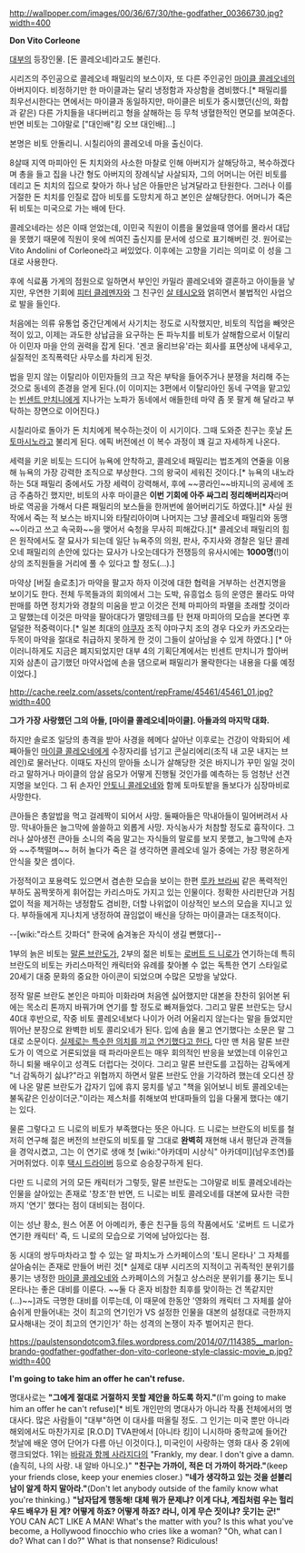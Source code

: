 http://wallpoper.com/images/00/36/67/30/the-godfather_00366730.jpg?width=400

'''Don Vito Corleone'''

[[대부]]의 등장인물. [돈 콜레오네]라고도 불린다.

시리즈의 주인공으로 콜레오네 패밀리의 보스이자, 또 다른 주인공인 [[마이클 콜레오네]]의 아버지이다. 비정하기만 한 마이클과는 달리 냉정함과 자상함을 겸비했다.[* 패밀리를 최우선시한다는 면에서는 마이클과 동일하지만, 마이클은 비토가 중시했던(신의, 화합과 같은) 다른 가치들을 내다버리고 형을 살해하는 등 무척 냉혈한적인 면모를 보여준다. 반면 비토는 그야말로 ["대인배"킹 오브 대인배]...]

본명은 비토 안돌리니. 시칠리아의 콜레오네 마을 출신이다.

8살때 지역 마피아인 돈 치치와의 사소한 마찰로 인해 아버지가 살해당하고, 복수하겠다며 총을 들고 집을 나간 형도 아버지의 장례식날 사살되자, 그의 어머니는 어린 비토를 데리고 돈 치치의 집으로 찾아가 하나 남은 아들만은 남겨달라고 탄원한다. 그러나 이를 거절한 돈 치치를 인질로 잡아 비토를 도망치게 하고 본인은 살해당한다. 어머니가 죽은 뒤 비토는 미국으로 가는 배에 탄다.

콜레오네라는 성은 이때 얻었는데, 이민국 직원이 이름을 물었을때 영어를 몰라서 대답을 못했기 때문에 직원이 옷에 씌여진 출신지를 문서에 성으로 표기해버린 것. 원어로는 Vito Andolini of Corleone라고 써있었다. 이후에는 고향을 기리는 의미로 이 성을 그대로 사용한다.

후에 식료품 가게의 점원으로 일하면서 부인인 카밀라 콜레오네와 결혼하고 아이들을 낳지만, 우연한 기회에 [[피터 클레멘자]]와 그 친구인 [[살 테시오]]와 얽히면서 불법적인 사업으로 발을 들인다.

처음에는 의류 유통업 중간단계에서 사기치는 정도로 시작했지만, 비토의 직업을 빼앗은 적이 있고, 이제는 과도한 상납금을 요구하는 돈 파누치를 비토가 살해함으로서 이탈리아 이민자 마을 안의 권력을 잡게 된다. '겐코 올리브유'라는 회사를 표면상에 내세우고, 실질적인 조직폭력단 사무소를 차리게 된것.

법을 믿지 않는 이탈리아 이민자들의 크고 작은 부탁을 들어주거나 분쟁을 처리해 주는것으로 동네의 존경을 얻게 된다.(이 이미지는 3편에서 이탈리아인 동네 구역을 맡고있는 [[빈센트 만치니]]에게 지나가는 노파가 동네에서 애들한테 마약 좀 못 팔게 해 달라고 부탁하는 장면으로 이어진다.)

시칠리아로 돌아가 돈 치치에게 복수하는것이 이 시기이다. 그때 도와준 친구는 훗날 [[돈 토마시노]]라고 불리게 된다. 에픽 버전에선 이 복수 과정이 꽤 길고 자세하게 나온다.

세력을 키운 비토는 드디어 뉴욕에 안착하고, 콜레오네 패밀리는 법조계의 연줄을 이용해 뉴욕의 가장 강력한 조직으로 부상한다. 그의 왕국이 세워진 것이다.[* 뉴욕의 내노라 하는 5대 패밀리 중에서도 가장 세력이 강력해서, 후에 ~~콩라인~~바지니의 공세에 조금 주춤하긴 했지만, 비토의 사후 마이클은 '''이번 기회에 아주 싸그리 정리해버리자'''라며 바로 역공을 가해서 다른 패밀리의 보스들을 한꺼번에 쓸어버리기도 하였다.][* 사실 원작에서 죽는 적 보스는 바지니와 타탈리아이며 나머지는 그냥 콜레오네 패밀리와 동맹~~이라고 쓰고 속국화~~을 맺어서 숙청을 무사히 피해갔다.][* 콜레오네 패밀리의 힘은 원작에서도 잘 묘사가 되는데 일단 뉴욕주의 의원, 판사, 주지사와 경찰은 일단 콜레오네 패밀리의 손안에 있다는 묘사가 나오는데다가 전쟁등의 유사시에는 '''1000명'''(!)이상의 조직원들을 거리에 풀 수 있다고 할 정도(...).] 

마약상 [버질 솔로초]가 마약을 팔고자 하자 이것에 대한 협력을 거부하는 선견지명을 보이기도 한다. 전체 두목들과의 회의에서 그는 도박, 유흥업소 등의 운영은 몰라도 마약 판매를 하면 정치가와 경찰의 미움을 받고 이것은 전체 마피아의 파멸을 초래할 것이라고 말했는데 이것은 마약을 팔아대다가 멸망테크를 탄 현재 마피아의 모습을 본다면 후덜덜한 적중력이다.[* 일본 최대의 [[야쿠자]] 조직 야마구치 조의 경우 다오카 카즈오라는 두목이 마약을 절대로 취급하지 못하게 한 것이 그들이 살아남을 수 있게 하였다.] [* 아이러니하게도 지금은 폐지되었지만 대부 4의 기획단계에서는 빈센트 만치니가 할아버지와 삼촌이 금기했던 마약사업에 손을 댐으로써 패밀리가 몰락한다는 내용을 다룰 예정이었다.]

http://cache.reelz.com/assets/content/repFrame/45461/45461_01.jpg?width=400

'''그가 가장 사랑했던 그의 아들, [마이클 콜레오네|마이클]. 아들과의 마지막 대화.'''

하지만 솔로조 일당의 총격을 받아 사경을 헤메다 살아난 이후로는 건강이 악화되어 세째아들인 [[마이클 콜레오네]]에게 수장자리를 넘기고 콘실리에리(조직 내 고문 내지는 브레인)로 물러난다. 이때도 자신의 맏아들 소니가 살해당한 것은 바지니가 꾸민 일일 것이라고 말하거나 마이클의 암살 음모가 어떻게 진행될 것인가를 예측하는 등 엄청난 선견지명을 보인다. 그 뒤 손자인 [[안토니 콜레오네]]와 함께 토마토밭을 돌보다가 심장마비로 사망한다. 

큰아들은 총알밥을 먹고 걸레짝이 되어서 사망. 둘째아들은 막내아들이 밀어버려서 사망. 막내아들은 늘그막에 쓸쓸하고 외롭게 사망. 자식농사가 처참할 정도로 흉작이다. 그러나 살아생전 큰아들 소니의 죽음 말고는 자식들의 말로를 보지 못했고, 늘그막에 손자와 ~~주책떨며~~ 허허 놀다가 죽은 걸 생각하면 콜레오네 일가 중에는 가장 평온하게 안식을 찾은 셈이다.

가정적이고 포용력도 있으면서 겸손한 모습을 보이는 한편 [[루카 브라씨]] 같은 폭력적인 부하도 꼼짝못하게 휘어잡는 카리스마도 가지고 있는 인물이다. 정확한 사리판단과 거침없이 적을 제거하는 냉정함도 겸비한, 더할 나위없이 이상적인 보스의 모습을 지니고 있다. 부하들에게 지나치게 냉정하여 끊임없이 배신을 당하는 마이클과는 대조적이다.

--[wiki:"라스트 갓파더" 한국에 숨겨놓은 자식이 생길 뻔했다]--

1부의 늙은 비토는 [[말론 브란도]]가, 2부의 젊은 비토는 [[로버트 드 니로]]가 연기하는데 특히 브란도의 비토는 카리스마적인 캐릭터와 유례를 찾아볼 수 없는 독특한 연기 스타일로 20세기 대중 문화의 중요한 아이콘이 되었으며 수많은 모방을 낳았다. 

정작 말론 브란도 본인은 마피아 미화라며 처음엔 싫어했지만 대본을 찬찬히 읽어본 뒤에는 목소리 톤까지 바꿔가며 연기를 할 정도로 빠져들었다. 그리고 말론 브란도는 당시 40대 후반으로, 작중 비토 콜레오네보다 나이가 어려 어울리지 않는다는 말을 들었지만 뛰어난 분장으로 완벽한 비토 콜리오네가 된다. 입에 솜을 물고 연기했다는 소문은 말 그대로 소문이다. [http://today.movie.naver.com/today/today.nhn?sectionCode=MOVIE_TUE&sectionId=552 실제로는 특수한 의치를 끼고 연기했다고 한다.] 다만 맨 처음 말론 브란도가 이 역으로 거론되었을 때 파라마운트는 매우 회의적인 반응을 보였는데 이유인고 하니 퇴물 배우이고 성격도 더럽다는 것이다. 그리고 말론 브란도를 고집하는 감독에게 "너 감독하기 싫냐?"라고 위협까지 하면서 말론 브란도 안을 기각하려 했는데 오디션 장에 나온 말론 브란도가 갑자기 입에 휴지 뭉치를 넣고 "책을 읽어보니 비토 콜레오네는 불독같은 인상이더군."이라는 제스처를 취해보여 반대파들의 입을 다물게 했다는 얘기는 있다.

물론 그렇다고 드 니로의 비토가 부족했다는 뜻은 아니다. 드 니로는 브란도의 비토를 철저히 연구해 젊은 버전의 브란도의 비토를 말 그대로 '''완벽히''' 재현해 내서 평단과 관객들을 경악시켰고, 그는 이 연기로 생애 첫 [wiki:"아카데미 시상식" 아카데미](남우조연)를 거머쥐었다. 이후 [[택시 드라이버]] 등으로 승승장구하게 된다.

다만 드 니로의 거의 모든 캐릭터가 그렇듯, 말론 브란도는 그야말로 비토 콜레오네라는 인물을 살아있는 존재로 '창조'한 반면, 드 니로는 비토 콜레오네를 대본에 묘사한 극한까지 '연기' 했다는 점이 대비되는 점이다. 

이는 성난 황소, 원스 어폰 어 아메리카, 좋은 친구들 등의 작품에서도 '로버트 드 니로가 연기한 캐릭터' 즉, 드 니로의 모습으로 기억에 남아있다는 점.

동 시대의 쌍두마차라고 할 수 있는 알 파치노가 스카페이스의 '토니 몬타나' 그 자체를 살아숨쉬는 존재로 만들어 버린 것[* 실제로 대부 시리즈의 지적이고 귀족적인 분위기를 풍기는 냉정한 [[마이클 콜레오네]]와 스카페이스의 거칠고 상스러운 분위기를 풍기는 토니 몬타나는 좋은 대비를 이룬다. ~~둘 다 혼자 비참한 최후를 맞이하는 건 똑같지만(...)~~]과도 극명한 대비를 이루는데, 이 때문에 한동안 '영화의 캐릭터 그 자체를 살아숨쉬게 만들어내는 것이 최고의 연기인가 VS 설정한 인물을 대본의 설정대로 극한까지 묘사해내는 것이 최고의 연기인가' 하는 성격의 논쟁이 자주 벌어지곤 한다.   

https://paulstensondotcom3.files.wordpress.com/2014/07/114385__marlon-brando-godfather-godfather-don-vito-corleone-style-classic-movie_p.jpg?width=400

'''I'm going to take him an offer he can't refuse.'''

명대사로는 
'''"그에게 절대로 거절하지 못할 제안을 하도록 하지."'''(I'm going to make him an offer he can't refuse)[* 비토 개인만의 명대사가 아니라 작품 전체에서의 명대사다. 많은 사람들이 "대부"하면 이 대사를 떠올릴 정도. 그 인기는 미국 뿐만 아니라 해외에서도 마찬가지로 [R.O.D] TVA판에서 [아니타 킹]이 니시하마 중학교에 들어간 첫날에 배운 영어 단어가 다름 아닌 이것이다.], 미국인이 사랑하는 영화 대사 중 2위에 랭크되었다. 1위는 [[바람과 함께 사라지다]]의 "Frankly, my dear. I don't give a damn.(솔직히, 나의 사랑. 내 알바 아니오.)"
'''"친구는 가까이, 적은 더 가까이 하거라."'''(keep your friends close, keep your enemies closer.)
'''"네가 생각하고 있는 것을 섣불리 남이 알게 하지 말아라."'''(Don't let anybody outside of the family know what you're thinking.)
'''"남자답게 행동해! 대체 뭐가 문제냐? 이게 다냐, 계집처럼 우는 헐리우드 배우가 된 게? 어떻게 하죠? 어떻게 하죠? 라니, 이게 무슨 짓이냐? 웃기는 군!"''' YOU CAN ACT LIKE A MAN! What's the matter with you? Is this what you've become, a Hollywood finocchio who cries like a woman? "Oh, what can I do? What can I do?" What is that nonsense? Ridiculous!
